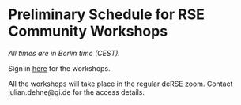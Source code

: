 # Preliminary Schedule for RSE Community Workshops

_All times are in Berlin time (CEST)._

Sign in [here](https://terminplaner6.dfn.de/de/b/b87d7614820fb9540532386d855885ce-1253209) for the workshops.

All the workshops will take place in the regular deRSE zoom. Contact julian.dehne@gi.de for the access details.